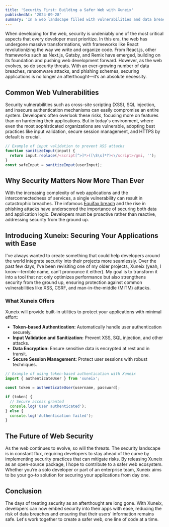 ```yaml
---
title: 'Security First: Building a Safer Web with Xuneix'
publishedAt: '2024-09-28'
summary: 'In a web landscape filled with vulnerabilities and data breaches, security is no longer optional. Learn how Xuneix aims to make securing your applications easier than ever.'
---
```


When developing for the web, security is undeniably one of the most critical aspects that every developer must prioritize. In this era, the web has undergone massive transformations, with frameworks like React revolutionizing the way we write and organize code. From React.js, other frameworks such as Next.js, Gatsby, and Remix have emerged, building on its foundation and pushing web development forward. However, as the web evolves, so do security threats. With an ever-growing number of data breaches, ransomware attacks, and phishing schemes, securing applications is no longer an afterthought—it’s an absolute necessity.

## Common Web Vulnerabilities

Security vulnerabilities such as cross-site scripting (XSS), SQL injection, and insecure authentication mechanisms can easily compromise an entire system. Developers often overlook these risks, focusing more on features than on hardening their applications. But in today's environment, where even the most sophisticated organizations are vulnerable, adopting best practices like input validation, secure session management, and HTTPS by default is crucial.

```js
// Example of input validation to prevent XSS attacks
function sanitizeInput(input) {
  return input.replace(/<script[^>]*>([\S\s]*?)<\/script>/gmi, '');
}
const safeInput = sanitizeInput(userInput);
```
## Why Security Matters Now More Than Ever

With the increasing complexity of web applications and the interconnectedness of services, a single vulnerability can result in catastrophic breaches. The infamous [Equifax breach](https://en.wikipedia.org/wiki/2017_Equifax_data_breach) and the rise in phishing attacks have underscored the importance of securing both data and application logic. Developers must be proactive rather than reactive, addressing security from the ground up.

## Introducing Xuneix: Securing Your Applications with Ease

I've always wanted to create something that could help developers around the world integrate security into their projects more seamlessly. Over the past few days, I’ve been revisiting one of my older projects, Xuneix (yeah, I know—terrible name, can’t pronounce it either). My goal is to transform it into a tool that not only optimizes performance but also strengthens security from the ground up, ensuring protection against common vulnerabilities like XSS, CSRF, and man-in-the-middle (MITM) attacks.

### What Xuneix Offers

Xuneix will provide built-in utilities to protect your applications with minimal effort:

- **Token-based Authentication:** Automatically handle user authentication securely.
- **Input Validation and Sanitization:** Prevent XSS, SQL injection, and other attacks.
- **Data Encryption:** Ensure sensitive data is encrypted at rest and in transit.
- **Secure Session Management:** Protect user sessions with robust techniques.

```ts
// Example of using token-based authentication with Xuneix
import { authenticateUser } from 'xuneix';

const token = authenticateUser(username, password);

if (token) {
  // Secure access granted
  console.log('User authenticated');
} else {
  console.log('Authentication failed');
}
```

## The Future of Web Security

As the web continues to evolve, so will the threats. The security landscape is in constant flux, requiring developers to stay ahead of the curve by implementing security practices that can mitigate risks. By releasing Xuneix as an open-source package, I hope to contribute to a safer web ecosystem. Whether you’re a solo developer or part of an enterprise team, Xuneix aims to be your go-to solution for securing your applications from day one.

## Conclusion

The days of treating security as an afterthought are long gone. With Xuneix, developers can now embed security into their apps with ease, reducing the risk of data breaches and ensuring that their users' information remains safe. Let's work together to create a safer web, one line of code at a time.
